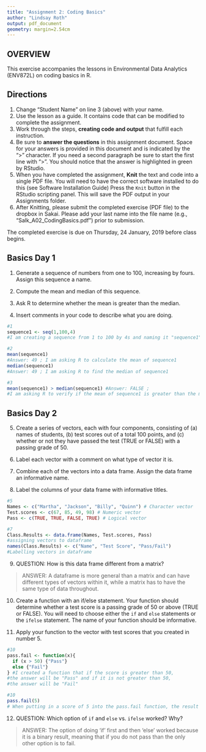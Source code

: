 ```yaml
---
title: "Assignment 2: Coding Basics"
author: "Lindsay Roth"
output: pdf_document
geometry: margin=2.54cm
---
```


## OVERVIEW

This exercise accompanies the lessons in Environmental Data Analytics (ENV872L) on coding basics in R. 

## Directions
1. Change "Student Name" on line 3 (above) with your name.
2. Use the lesson as a guide. It contains code that can be modified to complete the assignment.
3. Work through the steps, **creating code and output** that fulfill each instruction.
4. Be sure to **answer the questions** in this assignment document.
Space for your answers is provided in this document and is indicated by the ">" character.
If you need a second paragraph be sure to start the first line with ">".
You should notice that the answer is highlighted in green by RStudio. 
6. When you have completed the assignment, **Knit** the text and code into a single PDF file.
You will need to have the correct software installed to do this (see Software Installation Guide)
Press the `Knit` button in the RStudio scripting panel.
This will save the PDF output in your Assignments folder.
8. After Knitting, please submit the completed exercise (PDF file) to the dropbox in Sakai. Please add your last name into the file name (e.g., "Salk_A02_CodingBasics.pdf") prior to submission.

The completed exercise is due on Thursday, 24 January, 2019 before class begins.

## Basics Day 1

1. Generate a sequence of numbers from one to 100, increasing by fours. Assign this sequence a name. 

2. Compute the mean and median of this sequence. 

3. Ask R to determine whether the mean is greater than the median. 

4. Insert comments in your code to describe what you are doing.

```r
#1
sequence1 <- seq(1,100,4) 
#I am creating a sequence from 1 to 100 by 4s and naming it "sequence1"

#2
mean(sequence1)
#Answer: 49 ; I am asking R to calculate the mean of sequence1
median(sequence1) 
#Answer: 49 ; I am asking R to find the median of sequence1

#3
mean(sequence1) > median(sequence1) #Answer: FALSE ; 
#I am asking R to verify if the mean of sequence1 is greater than the median of sequence1

```

## Basics Day 2

5. Create a series of vectors, each with four components, consisting of (a) names of students, (b) test scores out of a total 100 points, and (c) whether or not they have passed the test (TRUE or FALSE) with a passing grade of 50.

6. Label each vector with a comment on what type of vector it is.

7. Combine each of the vectors into a data frame. Assign the data frame an informative name.

8. Label the columns of your data frame with informative titles.

```r
#5
Names <- c("Martha", "Jackson", "Billy", "Quinn") # Character vector
Test.scores <- c(67, 85, 49, 98) # Numeric vector
Pass <- c(TRUE, TRUE, FALSE, TRUE) # Logical vector

#7
Class.Results <- data.frame(Names, Test.scores, Pass) 
#assigning vectors to dataframe
names(Class.Results) <- c("Name", "Test Score", "Pass/Fail") 
#Labelling vectors in dataframe


```

9. QUESTION: How is this data frame different from a matrix?

> ANSWER: A dataframe is more general than a matrix and can have different types of vectors within it, while a matrix has to have the same type of data throughout.

10. Create a function with an if/else statement. Your function should determine whether a test score is a passing grade of 50 or above (TRUE or FALSE). You will need to choose either the `if` and `else` statements or the `ifelse` statement. The name of your function should be informative.

11. Apply your function to the vector with test scores that you created in number 5. 

```r
#10
pass.fail <- function(x){
  if (x > 50) {"Pass"}
  else {"Fail"}
} #I created a function that if the score is greater than 50, 
#the answer will be "Pass" and if it is not greater than 50, 
#the answer will be "Fail"

#10
pass.fail(5) 
# When putting in a score of 5 into the pass.fail function, the result is "Fail"

```

12. QUESTION: Which option of `if` and `else` vs. `ifelse` worked? Why?

> ANSWER: The option of doing 'if' first and then 'else' worked because it is a binary result, meaning that if you do not pass than the only other option is to fail.
